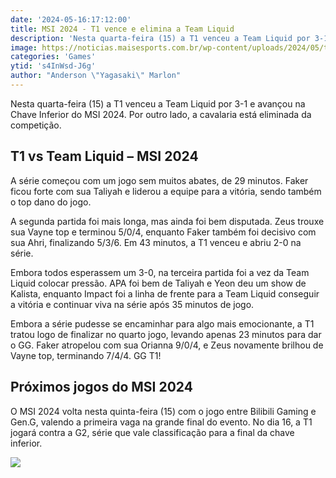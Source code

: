 ```yaml
---
date: '2024-05-16:17:12:00'
title: MSI 2024 - T1 vence e elimina a Team Liquid
description: 'Nesta quarta-feira (15) a T1 venceu a Team Liquid por 3-1 e avançou na Chave Inferior do MSI 2024. Por outro lado, a cavalaria está eliminada da competição.'
image: https://noticias.maisesports.com.br/wp-content/uploads/2024/05/t1-vitoria-vs-team-liquid-msi-2024.jpg
categories: 'Games'
ytid: 's4InWsd-J6g'
author: "Anderson \"Yagasaki\" Marlon"
---
```


Nesta quarta-feira (15) a T1 venceu a Team Liquid por 3-1 e avançou na Chave Inferior do MSI 2024. Por outro lado, a cavalaria está eliminada da competição.

## T1 vs Team Liquid – MSI 2024
A série começou com um jogo sem muitos abates, de 29 minutos. Faker ficou forte com sua Taliyah e liderou a equipe para a vitória, sendo também o top dano do jogo.

A segunda partida foi mais longa, mas ainda foi bem disputada. Zeus trouxe sua Vayne top e terminou 5/0/4, enquanto Faker também foi decisivo com sua Ahri, finalizando 5/3/6. Em 43 minutos, a T1 venceu e abriu 2-0 na série.

Embora todos esperassem um 3-0, na terceira partida foi a vez da Team Liquid colocar pressão. APA foi bem de Taliyah e Yeon deu um show de Kalista, enquanto Impact foi a linha de frente para a Team Liquid conseguir a vitória e continuar viva na série após 35 minutos de jogo.

Embora a série pudesse se encaminhar para algo mais emocionante, a T1 tratou logo de finalizar no quarto jogo, levando apenas 23 minutos para dar o GG. Faker atropelou com sua Orianna 9/0/4, e Zeus novamente brilhou de Vayne top, terminando 7/4/4. GG T1!

## Próximos jogos do MSI 2024
O MSI 2024 volta nesta quinta-feira (15) com o jogo entre Bilibili Gaming e Gen.G, valendo a primeira vaga na grande final do evento. No dia 16, a T1 jogará contra a G2, série que vale classificação para a final da chave inferior.

![](https://noticias.maisesports.com.br/wp-content/uploads/2024/05/msi-2024-onde-assistir-jogos-tabela-resultado-800x450.jpg)
